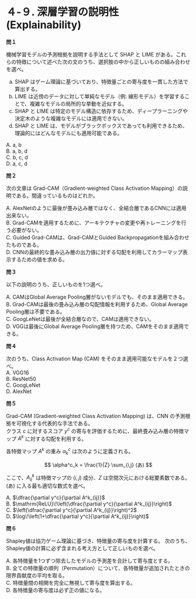 # ４-９. 深層学習の説明性 (Explainability)

**問１**

機械学習モデルの予測根拠を説明する手法として SHAP と LIME がある。これらの特徴について述べた次の文のうち、選択肢の中から正しいものの組み合わせを選べ。  

a. SHAP はゲーム理論に基づいており、特徴量ごとの寄与度を一貫した方法で算出する。  
b. LIME は近傍のデータに対して単純なモデル（例: 線形モデル）を学習することで、複雑なモデルの局所的な挙動を近似する。  
c. SHAP と LIME は特定のモデル構造に依存するため、ディープラーニングや決定木のような複雑なモデルには適用できない。  
d. SHAP と LIME は、モデルがブラックボックスであっても利用できるため、理論的にはどんなモデルにも適用可能である。  

A. a, b  
B. a, b, d  
C. b, c, d  
D. a, c, d  

**問２**

次の文章は Grad-CAM（Gradient-weighted Class Activation Mapping）の説明である。間違っているものはどれか。

A. AlexNetのように最後が畳み込み層ではなく、全結合層であるCNNには適用出来ない。  
B. Grad-CAMを適用するために、アーキテクチャの変更や再トレーニングを行う必要がない。  
C. Guided Grad-CAMは、Grad-CAMとGuided Backpropagationを組み合わせたものである。  
D. CNNの最終的な畳み込み層の出力値に対する勾配を利用してカラーマップ表示するための値を求める。  

**問３**

以下の説明のうち、正しいものを1つ選べ。

A. CAMはGlobal Average Pooling層がないモデルでも、そのまま適用できる。  
B. Grad-CAMは最後の畳み込み層の勾配情報を利用するため、Global Average Pooling層は不要である。  
C. GoogLeNetは最後が全結合層なので、CAMは適用できない。  
D. VGGは最後にGlobal Average Pooling層を持つため、CAMをそのまま適用できる。  

**問４**

次のうち、Class Activation Map (CAM) をそのまま適用可能なモデルを２つ選べ。  
A. VGG16  
B. ResNet50  
C. GoogLeNet  
D. AlexNet  

**問５**

Grad-CAM (Gradient-weighted Class Activation Mapping) は、CNN の予測根拠を可視化する代表的な手法である。  
クラス $c$ に対するスコア $y^c$ の寄与を評価するために、最終畳み込み層の特徴マップ $A^k$ に対する勾配を利用する。  

各特徴マップ $A^k$ の重み $\alpha^c_k$ は次のように定義される。

$$
\alpha^c_k = \frac{1}{Z} \sum_{i,j} (あ)
$$

ここで、$A^k_{ij}$ は特徴マップの $(i,j)$ 成分、$Z$ は空間次元における総要素数である。  
(あ) に入る最も適切な数式を選べ。  

A. $\dfrac{\partial y^c}{\partial A^k_{ij}}$  
B. $\mathrm{ReLU}\!\left(\dfrac{\partial y^c}{\partial A^k_{ij}}\right)$  
C. $\left(\dfrac{\partial y^c}{\partial A^k_{ij}}\right)^2$  
D. $\log\!\left(1+\dfrac{\partial y^c}{\partial A^k_{ij}}\right)$  

**問６**

Shapley値は協力ゲーム理論に基づき、特徴量の寄与度を計算する。
次のうち、Shapley値の計算に必ず含まれる考え方として正しいものを選べ。

A. 各特徴量を1つずつ除去したモデルの予測差を合計して寄与度とする。  
B. 全ての特徴量の順列（Permutation）について、各特徴量が追加されたときの限界貢献度の平均を取る。  
C. 特徴量間の相関を完全に無視して寄与度を算出する。  
D. 各特徴量の寄与度は必ず正の値になる。  